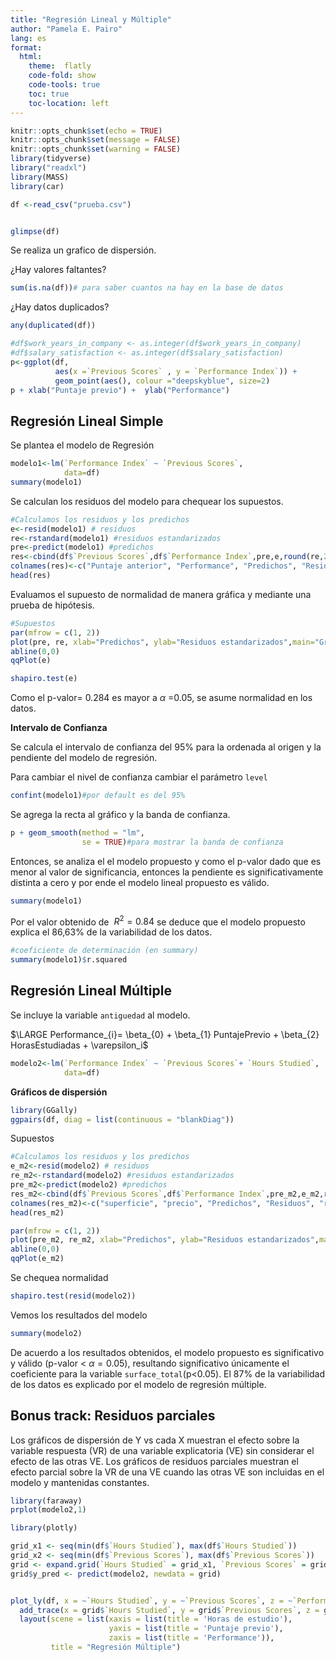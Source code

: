 ```yaml
---
title: "Regresión Lineal y Múltiple"
author: "Pamela E. Pairo"
lang: es
format:
  html:
    theme:  flatly
    code-fold: show
    code-tools: true
    toc: true
    toc-location: left
---
```


```r
knitr::opts_chunk$set(echo = TRUE)
knitr::opts_chunk$set(message = FALSE)
knitr::opts_chunk$set(warning = FALSE)
library(tidyverse)
library("readxl")
library(MASS)
library(car)
```



```r
df <-read_csv("prueba.csv")


glimpse(df)
```
Se realiza un grafico de dispersión.

¿Hay valores faltantes?

```r
sum(is.na(df))# para saber cuantos na hay en la base de datos
```
¿Hay datos duplicados?

```r
any(duplicated(df))
```

```r
#df$work_years_in_company <- as.integer(df$work_years_in_company)
#df$salary_satisfaction <- as.integer(df$salary_satisfaction)
p<-ggplot(df, 
          aes(x =`Previous Scores` , y = `Performance Index`)) + 
          geom_point(aes(), colour ="deepskyblue", size=2)
p + xlab("Puntaje previo") +  ylab("Performance") 
```

## Regresión Lineal Simple

Se plantea el modelo de Regresión

```r
modelo1<-lm(`Performance Index` ~ `Previous Scores`, 
            data=df)
summary(modelo1)
```

Se calculan los residuos del modelo para chequear los supuestos.

```r
#Calculamos los residuos y los predichos
e<-resid(modelo1) # residuos
re<-rstandard(modelo1) #residuos estandarizados
pre<-predict(modelo1) #predichos
res<-cbind(df$`Previous Scores`,df$`Performance Index`,pre,e,round(re,2))
colnames(res)<-c("Puntaje anterior", "Performance", "Predichos", "Residuos", "residuos std") 
head(res)
```

Evaluamos el supuesto de normalidad de manera gráfica y mediante una prueba de hipótesis.

```r
#Supuestos
par(mfrow = c(1, 2))
plot(pre, re, xlab="Predichos", ylab="Residuos estandarizados",main="Grafico de dispersion de RE vs PRED" )
abline(0,0)
qqPlot(e)
```

```r
shapiro.test(e)
```
Como el p-valor= 0.284 es mayor a $\alpha$ =0.05, se asume normalidad en los datos.

**Intervalo de Confianza**

Se calcula el intervalo de confianza del 95% para la ordenada al origen y la pendiente del modelo de regresión. 

Para cambiar el nivel de confianza cambiar el parámetro `level`

```r
confint(modelo1)#por default es del 95%
```
Se agrega la recta al gráfico y la banda de confianza.

```r

p + geom_smooth(method = "lm", 
                se = TRUE)#para mostrar la banda de confianza
```

Entonces, se analiza el el modelo propuesto y como el p-valor dado que es menor al valor de significancia, entonces la pendiente es significativamente distinta a cero y por ende el modelo lineal propuesto es válido.

```r
summary(modelo1)
```

Por el valor obtenido de $\ R^2= 0.84$ se deduce que el modelo propuesto explica el 86,63% de la variabilidad de los datos.

```r
#coeficiente de determinación (en summary)
summary(modelo1)$r.squared
```

## Regresión Lineal Múltiple

Se incluye la variable `antiguedad` al modelo.

$\LARGE Performance_{i}= \beta_{0} + \beta_{1} PuntajePrevio + \beta_{2} HorasEstudiadas + \varepsilon_i$

```r
modelo2<-lm(`Performance Index` ~ `Previous Scores`+ `Hours Studied`, 
            data=df)
```

**Gráficos de dispersión**

```r
library(GGally)
ggpairs(df, diag = list(continuous = "blankDiag"))
```
Supuestos

```r
#Calculamos los residuos y los predichos
e_m2<-resid(modelo2) # residuos
re_m2<-rstandard(modelo2) #residuos estandarizados
pre_m2<-predict(modelo2) #predichos
res_m2<-cbind(df$`Previous Scores`,df$`Performance Index`,pre_m2,e_m2,round(re_m2,2))
colnames(res_m2)<-c("superficie", "precio", "Predichos", "Residuos", "residuos std") 
head(res_m2)
```

```r
par(mfrow = c(1, 2))
plot(pre_m2, re_m2, xlab="Predichos", ylab="Residuos estandarizados",main="Grafico de dispersion de RE vs PRED" )
abline(0,0)
qqPlot(e_m2)
```
Se chequea normalidad

```r
shapiro.test(resid(modelo2))
```
Vemos los resultados del modelo

```r
summary(modelo2)
```
De acuerdo a los resultados obtenidos, el modelo propuesto es significativo y válido (p-valor < $\alpha=0.05$), resultando significativo únicamente el coeficiente para la variable `surface_total`(p<0.05). El 87% de la variabilidad de los datos es explicado por el modelo de regresión múltiple.

## Bonus track: Residuos parciales

Los gráficos de dispersión de Y vs cada X muestran el efecto sobre la variable respuesta (VR) de una variable explicatoria (VE) sin considerar el efecto de las otras VE. Los gráficos de residuos parciales muestran el efecto parcial sobre la VR de una VE cuando las otras VE son incluidas en el modelo y mantenidas constantes.

```r
library(faraway)
prplot(modelo2,1)
```
```r
library(plotly)

grid_x1 <- seq(min(df$`Hours Studied`), max(df$`Hours Studied`))
grid_x2 <- seq(min(df$`Previous Scores`), max(df$`Previous Scores`))
grid <- expand.grid(`Hours Studied` = grid_x1, `Previous Scores` = grid_x2)
grid$y_pred <- predict(modelo2, newdata = grid)


plot_ly(df, x = ~`Hours Studied`, y = ~`Previous Scores`, z = ~`Performance Index`, type = "scatter3d", mode = "markers", name = "Datos") %>%
  add_trace(x = grid$`Hours Studied`, y = grid$`Previous Scores`, z = grid$y_pred, type = "mesh3d", opacity = 0.5, name = "Superficie de Regresión") %>%
  layout(scene = list(xaxis = list(title = 'Horas de estudio'),
                      yaxis = list(title = 'Puntaje previo'),
                      zaxis = list(title = 'Performance')),
         title = "Regresión Múltiple")
```






